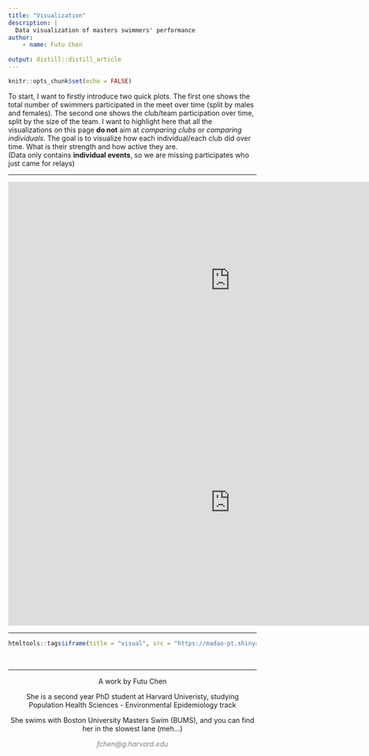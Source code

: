 ```yaml
---
title: "Visualization"
description: |
  Data visualization of masters swimmers' performance 
author:
    - name: Futu Chen
    
output: distill::distill_article
---
```


```r
knitr::opts_chunk$set(echo = FALSE)
```

To start, I want to firstly introduce two quick plots. The first one shows the total number of swimmers participated in the meet over time (split by males and females). The second one shows the club/team participation over time, split by the size of the team. I want to highlight here that all the visualizations on this page **do not** aim at *comparing clubs* or *comparing individuals*.  The goal is to visualize how each individual/each club did over time. What is their strength and how active they are.  
(Data only contains **individual events**, so we are missing participates who just came for relays)  

***
<center>
<div>
<iframe width="900" height="400" align="middle" frameborder="0" scrolling="no" src="https://plot.ly/~madaopt/3.embed"></iframe>
<iframe width="900" height="500" frameborder="0" scrolling="no" src="https://plot.ly/~madaopt/7.embed"></iframe>
</div>
</center>



***


```r
htmltools::tags$iframe(title = "visual", src = "https://madao-pt.shinyapps.io/shinyapp-swimmer/", width = '100%', height = '1200')
```




&nbsp;
<hr />
<p style="text-align: center;">A work by Futu Chen</p> 
<p style="text-align: center;">She is a second year PhD student at Harvard Univeristy, studying Population Health Sciences - Environmental Epidemiology track</p>
<p style="text-align: center;">She swims with Boston University Masters Swim (BUMS), and you can find her in the slowest lane (meh...)</p>
<p style="text-align: center;"><span style="color: #808080;"><em>fchen@g.harvard.edu</em></span></p>
<!-- Add icon library -->
<link rel="stylesheet" href="https://cdnjs.cloudflare.com/ajax/libs/font-awesome/4.7.0/css/font-awesome.min.css">
<!-- Add font awesome icons -->
<p style="text-align: center;">
    <a href="https://www.linkedin.com/in/futu-c-590aa5b6/" class="fa fa-linkedin"></a>
    <a href="https://github.com/madaopt/Masters-swimmers" class="fa fa-github"></a>
</p>

&nbsp;


